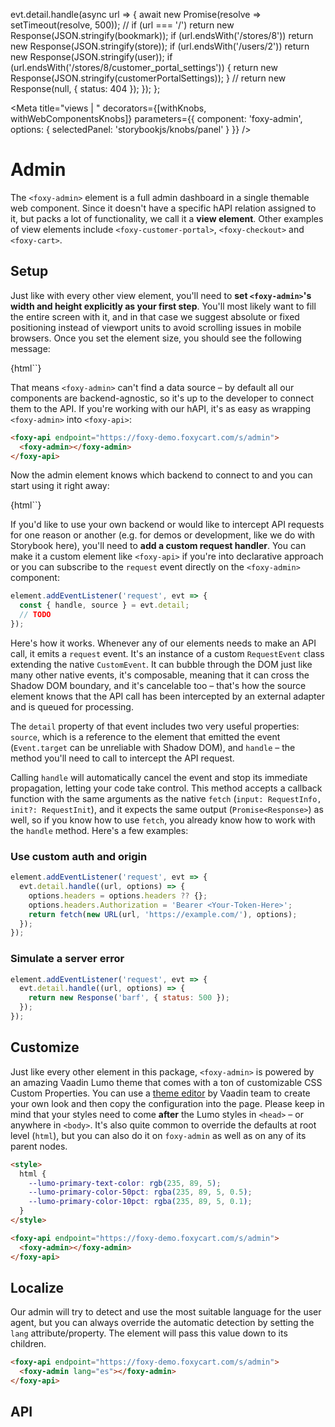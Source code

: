 
  evt.detail.handle(async url => {
    await new Promise(resolve => setTimeout(resolve, 500));
    //
    if (url === '/') return new Response(JSON.stringify(bookmark));
    if (url.endsWith('/stores/8')) return new Response(JSON.stringify(store));
    if (url.endsWith('/users/2')) return new Response(JSON.stringify(user));
    if (url.endsWith('/stores/8/customer_portal_settings')) {
      return new Response(JSON.stringify(customerPortalSettings));
    }
    //
    return new Response(null, { status: 404 });
  });
};

<Meta
  title="views | <foxy-admin>"
  decorators={[withKnobs, withWebComponentsKnobs]}
  parameters={{ component: 'foxy-admin', options: { selectedPanel: 'storybookjs/knobs/panel' } }}
/>

# Admin

The `<foxy-admin>` element is a full admin dashboard in a single themable web component.
Since it doesn't have a specific hAPI relation assigned to it, but packs a lot of functionality,
we call it a **view element**. Other examples of view elements include `<foxy-customer-portal>`,
`<foxy-checkout>` and `<foxy-cart>`.

## Setup

Just like with every other view element, you'll need to **set `<foxy-admin>`'s width and height explicitly
as your first step**. You'll most likely want to fill the entire screen with it, and in that case we suggest
absolute or fixed positioning instead of viewport units to avoid scrolling issues in mobile browsers.
Once you set the element size, you should see the following message:

<Preview withToolbar>
  <Story name="Default" height="320px">
    {html`<foxy-admin class="absolute inset-0"></foxy-admin>`}
  </Story>
</Preview>

That means `<foxy-admin>` can't find a data source – by default all our components are
backend-agnostic, so it's up to the developer to connect them to the API. If you're working with
our hAPI, it's as easy as wrapping `<foxy-admin>` into `<foxy-api>`:

```html
<foxy-api endpoint="https://foxy-demo.foxycart.com/s/admin">
  <foxy-admin></foxy-admin>
</foxy-api>
```

Now the admin element knows which backend to connect to and you can start using it right away:

<Preview withToolbar>
  <Story name="Configured" height="640px">
    {html`<foxy-admin class="absolute inset-0" @request=${handleRequest}></foxy-admin>`}
  </Story>
</Preview>

If you'd like to use your own backend or would like to intercept API requests for one reason or another
(e.g. for demos or development, like we do with Storybook here), you'll need
to **add a custom request handler**. You can make it a custom element like `<foxy-api>` if you're
into declarative approach or you can subscribe to the `request` event directly on the `<foxy-admin>`
component:

```js
element.addEventListener('request', evt => {
  const { handle, source } = evt.detail;
  // TODO
});
```

Here's how it works. Whenever any of our elements needs to make an API call, it emits a `request` event.
It's an instance of a custom `RequestEvent` class extending the native `CustomEvent`. It can bubble
through the DOM just like many other native events, it's composable, meaning that it can cross the
Shadow DOM boundary, and it's cancelable too – that's how the source element knows that the API
call has been intercepted by an external adapter and is queued for processing.

The `detail` property of that event includes two very useful properties: `source`, which is a reference
to the element that emitted the event (`Event.target` can be unreliable with Shadow DOM), and `handle` –
the method you'll need to call to intercept the API request.

Calling `handle` will automatically cancel the event and stop its immediate propagation, letting
your code take control. This method accepts a callback function with the same arguments
as the native `fetch` (`input: RequestInfo, init?: RequestInit`), and it expects
the same output (`Promise<Response>`) as well, so if you know how to use `fetch`, you
already know how to work with the `handle` method. Here's a few examples:

### Use custom auth and origin

```js
element.addEventListener('request', evt => {
  evt.detail.handle((url, options) => {
    options.headers = options.headers ?? {};
    options.headers.Authorization = 'Bearer <Your-Token-Here>';
    return fetch(new URL(url, 'https://example.com/'), options);
  });
});
```

### Simulate a server error

```js
element.addEventListener('request', evt => {
  evt.detail.handle((url, options) => {
    return new Response('barf', { status: 500 });
  });
});
```

## Customize

Just like every other element in this package, `<foxy-admin>` is powered by an amazing Vaadin Lumo
theme that comes with a ton of customizable CSS Custom Properties. You can use a [theme editor](https://demo.vaadin.com/lumo-editor/)
by Vaadin team to create your own look and then copy the configuration into the page. Please keep
in mind that your styles need to come **after** the Lumo styles in `<head>` – or anywhere in `<body>`.
It's also quite common to override the defaults at root level (`html`), but you can also do it
on `foxy-admin` as well as on any of its parent nodes.

```html
<style>
  html {
    --lumo-primary-text-color: rgb(235, 89, 5);
    --lumo-primary-color-50pct: rgba(235, 89, 5, 0.5);
    --lumo-primary-color-10pct: rgba(235, 89, 5, 0.1);
  }
</style>

<foxy-api endpoint="https://foxy-demo.foxycart.com/s/admin">
  <foxy-admin></foxy-admin>
</foxy-api>
```

## Localize

Our admin will try to detect and use the most suitable language for the user agent, but you can always
override the automatic detection by setting the `lang` attribute/property. The element will pass this
value down to its children.

```html
<foxy-api endpoint="https://foxy-demo.foxycart.com/s/admin">
  <foxy-admin lang="es"></foxy-admin>
</foxy-api>
```

## API

<Props of="foxy-admin" />
